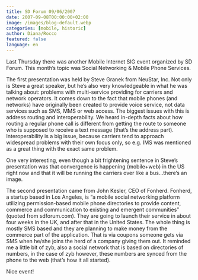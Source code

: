 ```yaml
---
title: SD Forum 09/06/2007
date: 2007-09-08T00:00:00+02:00
image: /images/blog-default.webp
categories: [mobile, historic]
author: Diana/Rocco
featured: false
language: en
---
```


<div class="entry-content">
Last Thursday there was another Mobile Internet SIG event organized by SD Forum. This month’s topic was <span class="appTitle1">Social Networking &amp; Mobile Phone Services.  </span>



The first presentation was held by Steve Granek from NeuStar, Inc. Not only is Steve a great speaker, but he’s also very knowledgeable in what he was talking about: problems with multi-service providing for carriers and network operators. It comes down to the fact that mobile phones (and networks) have originally been created to provide voice service, not data services such as SMS, MMS or web access. The biggest issues with this is address routing and interoperability. We heard in-depth facts about how routing a regular phone call is different from getting the route to someone who is supposed to receive a text message (that’s the address part). Interoperability is a big issue, because carriers tend to approach widespread problems with their own focus only, so e.g. IMS was mentioned as a great thing with the exact same problem.

One very interesting, even though a bit frightening sentence in Steve’s presentation was that convergence is happening (mobile+web) in the US right now and that it will be running the carriers over like a bus...there’s an image.



The second presentation came from John Kesler, CEO of Fonherd. <span class="appOutput">Fonherd, a startup based in Los Angeles, is “a mobile social networking platform utilizing permission-based mobile phone directories to provide content, commerce and communication to existing and emergent communities” (quoted from </span>sdforum.com)<span class="appOutput">. They are going to launch their service in about four weeks in the UK, and after that in the United States. The whole thing is mostly SMS based and they are planning to make money from the commerce part of the application. That is via coupons someone gets via SMS when he/she joins the herd of a company giving them out. It reminded me a little bit of zyb, also a social network that is based on directories of numbers, in the case of zyb however, these numbers are synced from the phone to the web (that’s how it all started).</span>



Nice event!
</div>

